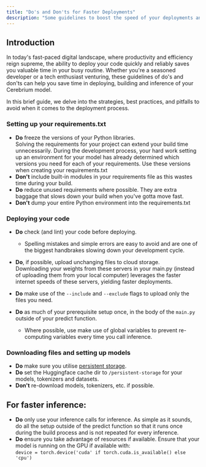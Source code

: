 ```yaml
---
title: "Do's and Don'ts for Faster Deployments"
description: "Some guidelines to boost the speed of your deployments and cold starts."
---
```


## Introduction

In today's fast-paced digital landscape, where productivity and efficiency reign supreme, the ability to deploy your code quickly and reliably saves you valuable time in your busy routine.
Whether you're a seasoned developer or a tech enthusiast venturing, these guidelines of do's and don'ts can help you save time in deploying, building and inference of your Cerebrium model.

In this brief guide, we delve into the strategies, best practices, and pitfalls to avoid when it comes to the deployment process.

### Setting up your requirements.txt

- **Do** freeze the versions of your Python libraries.  
  Solving the requirements for your project can extend your build time unnecessarily. During the development process, your hard work setting up an environment for your model has already determined which versions you need for each of your requirements. Use these versions when creating your requirements.txt
- **Don't** include built-in modules in your requirements file as this wastes time during your build.
- **Do** reduce unused requirements where possible. They are extra baggage that slows down your build when you've gotta move fast.
- **Don't** dump your entire Python environment into the requirements.txt

### Deploying your code

- **Do** check (and lint) your code before deploying.
  - Spelling mistakes and simple errors are easy to avoid and are one of the biggest handbrakes slowing down your development cycle.
- **Do**, if possible, upload unchanging files to cloud storage.  
   Downloading your weights from these servers in your main.py (instead of uploading them from your local computer) leverages the faster internet speeds of these servers, yielding faster deployments.

- **Do** make use of the `--include` and `--exclude` flags to upload only the files you need.

- **Do** as much of your prerequisite setup once, in the body of the `main.py` outside of your predict function.
  - Where possible, use make use of global variables to prevent re-computing variables every time you call inference.

### Downloading files and setting up models

- **Do** make sure you utilise [persistent storage](./cerebrium/data-sharing-storage/persistent-storage).
- **Do** set the Huggingface cache dir to `/persistent-storage` for your models, tokenizers and datasets.
- **Don't** re-download models, tokenizers, etc. if possible.

## For faster inference:

- **Do** only use your inference calls for inference. As simple as it sounds, do all the setup outside of the predict function so that it runs once during the build process and is not repeated for every inference.
- **Do** ensure you take advantage of resources if available. Ensure that your model is running on the GPU if available with:  
  `device = torch.device('cuda' if torch.cuda.is_available() else 'cpu')`
